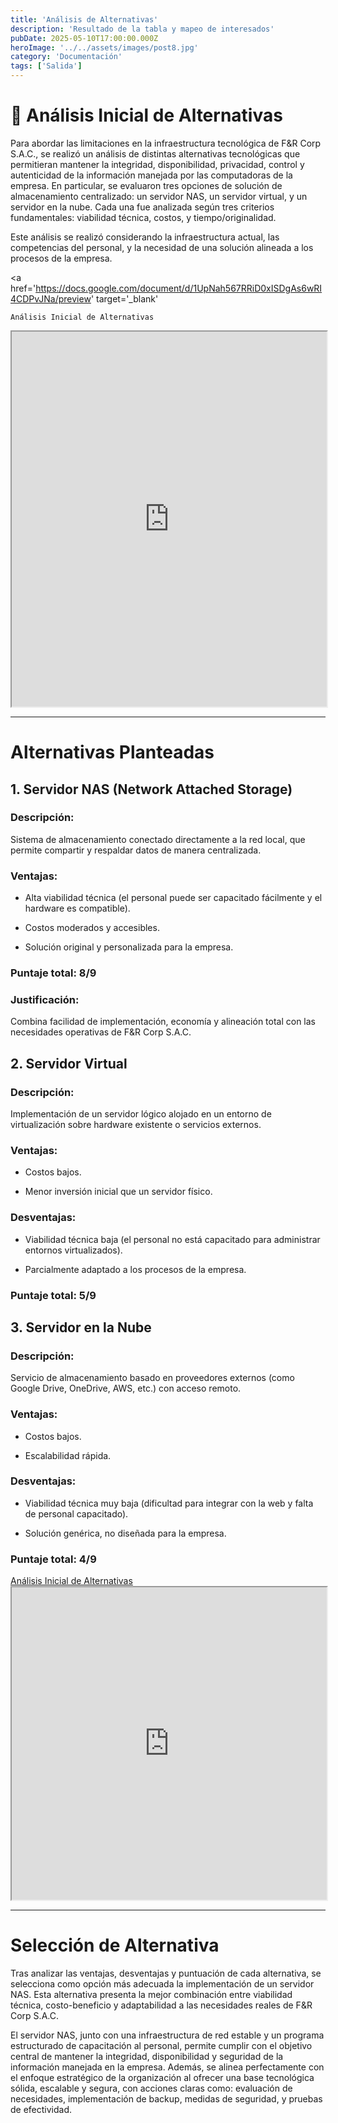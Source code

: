 ```yaml
---
title: 'Análisis de Alternativas'
description: 'Resultado de la tabla y mapeo de interesados'
pubDate: 2025-05-10T17:00:00.000Z
heroImage: '../../assets/images/post8.jpg'
category: 'Documentación'
tags: ['Salida']
---
```


# 🧩 Análisis Inicial de Alternativas

Para abordar las limitaciones en la infraestructura tecnológica de F&R Corp S.A.C., se realizó un análisis de distintas alternativas tecnológicas que permitieran mantener la integridad, disponibilidad, privacidad, control y autenticidad de la información manejada por las computadoras de la empresa. En particular, se evaluaron tres opciones de solución de almacenamiento centralizado: un servidor NAS, un servidor virtual, y un servidor en la nube. Cada una fue analizada según tres criterios fundamentales: viabilidad técnica, costos, y tiempo/originalidad.

Este análisis se realizó considerando la infraestructura actual, las competencias del personal, y la necesidad de una solución alineada a los procesos de la empresa.

<a
	href='https://docs.google.com/document/d/1UpNah567RRiD0xISDgAs6wRI4CDPvJNa/preview'
	target='_blank'
>
	Análisis Inicial de Alternativas
</a>

<iframe
	src='https://docs.google.com/document/d/1UpNah567RRiD0xISDgAs6wRI4CDPvJNa/preview'
	width='100%'
	height='600'
></iframe>

---

# Alternativas Planteadas

## 1. Servidor NAS (Network Attached Storage)

### Descripción:

Sistema de almacenamiento conectado directamente a la red local, que permite compartir y respaldar datos de manera centralizada.

### Ventajas:

- Alta viabilidad técnica (el personal puede ser capacitado fácilmente y el hardware es compatible).

- Costos moderados y accesibles.

- Solución original y personalizada para la empresa.

### Puntaje total: 8/9

### Justificación:

Combina facilidad de implementación, economía y alineación total con las necesidades operativas de F&R Corp S.A.C.

## 2. Servidor Virtual

### Descripción:

Implementación de un servidor lógico alojado en un entorno de virtualización sobre hardware existente o servicios externos.

### Ventajas:

- Costos bajos.

- Menor inversión inicial que un servidor físico.

### Desventajas:

- Viabilidad técnica baja (el personal no está capacitado para administrar entornos virtualizados).

- Parcialmente adaptado a los procesos de la empresa.

### Puntaje total: 5/9

## 3. Servidor en la Nube

### Descripción:

Servicio de almacenamiento basado en proveedores externos (como Google Drive, OneDrive, AWS, etc.) con acceso remoto.

### Ventajas:

- Costos bajos.

- Escalabilidad rápida.

### Desventajas:

- Viabilidad técnica muy baja (dificultad para integrar con la web y falta de personal capacitado).

- Solución genérica, no diseñada para la empresa.

### Puntaje total: 4/9

<a href='https://drive.google.com/file/d/1nkhKI2wAhvEN0zCyZVxAkIE1Uvpz8VAQ/preview' target='_blank'>
	Análisis Inicial de Alternativas
</a>

<iframe
	src='https://drive.google.com/file/d/1nkhKI2wAhvEN0zCyZVxAkIE1Uvpz8VAQ/preview'
	width='100%'
	height='500'
></iframe>

---

# Selección de Alternativa

Tras analizar las ventajas, desventajas y puntuación de cada alternativa, se selecciona como opción más adecuada la implementación de un servidor NAS. Esta alternativa presenta la mejor combinación entre viabilidad técnica, costo-beneficio y adaptabilidad a las necesidades reales de F&R Corp S.A.C.

El servidor NAS, junto con una infraestructura de red estable y un programa estructurado de capacitación al personal, permite cumplir con el objetivo central de mantener la integridad, disponibilidad y seguridad de la información manejada en la empresa. Además, se alinea perfectamente con el enfoque estratégico de la organización al ofrecer una base tecnológica sólida, escalable y segura, con acciones claras como: evaluación de necesidades, implementación de backup, medidas de seguridad, y pruebas de efectividad.
